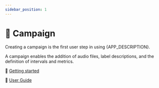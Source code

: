 ```yaml
---
sidebar_position: 1
---
```




# 📣 Campaign

<Fragment>
  Creating a campaign is the first user step in using {APP_DESCRIPTION}.
</Fragment>

A campaign enables the addition of audio files, label descriptions, and the
definition of intervals and metrics.

🏃 [Getting started](./getting-started)

📖 [User Guide](./user-guide)
